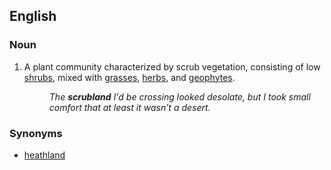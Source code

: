 ==English==

===Noun===
{{en-noun}}
{{wikipedia}}

# A plant community characterized by scrub vegetation, consisting of low [[shrub]]s, mixed with [[grass]]es, [[herb]]s, and [[geophyte]]s. 
#:''The '''scrubland''' I'd be crossing looked desolate, but I took small comfort that at least it wasn't a desert.''

===Synonyms===
*[[heathland]]